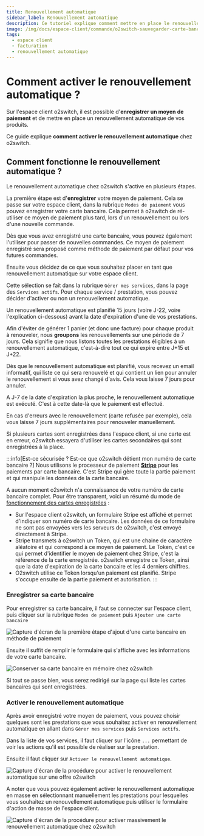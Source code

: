 ```yaml
---
title: Renouvellement automatique
sidebar_label: Renouvellement automatique
description: Ce tutoriel explique comment mettre en place le renouvellement automatique chez l'hébergeur web o2switch
image: /img/docs/espace-client/commande/o2switch-sauvegarder-carte-bancaire.png
tags:
  - espace client
  - facturation 
  - renouvellement automatique
---
```


# Comment activer le renouvellement automatique ?

Sur l'espace client o2switch, il est possible d'**enregistrer un moyen de paiement** et de mettre en place un
renouvellement automatique de vos produits. 

Ce guide explique **comment activer le renouvellement automatique** chez o2switch. 

## Comment fonctionne le renouvellement automatique ?

Le renouvellement automatique chez o2switch s'active en plusieurs étapes. 


<Badge text="1" /> La première étape est d'**enregistrer** votre moyen de paiement. Cela se passe sur votre espace client,
dans la rubrique `Modes de paiement` vous pouvez enregistrer votre carte bancaire. Cela permet à o2switch de
ré-utiliser ce moyen de paiement plus tard, lors d'un renouvellement ou lors d'une nouvelle commande. 

Dès que vous avez enregistré une carte bancaire, vous pouvez également l'utiliser pour passer de nouvelles commandes. Ce
moyen de paiement enregistré sera proposé comme méthode de paiement par défaut pour vos futures commandes.

<Badge text="2" /> Ensuite vous décidez de ce que vous souhaitez placer en tant que renouvellement automatique sur votre
espace client. 

Cette sélection se fait dans la rubrique `Gérer mes services`, dans la page des `Services actifs`. Pour chaque
service / prestation, vous pouvez décider d'activer ou non un renouvellement automatique. 

<Badge text="3" /> Un renouvellement automatique est planifié 15 jours (voire J-22, voire l'explication ci-dessous)
avant la date d'expiration d'une de vos prestations.

Afin d'éviter de générer 1 panier (et donc une facture) pour chaque produit à renouveler, nous **groupons** les
renouvellements sur une période de 7 jours. Cela signifie que nous listons toutes les prestations éligibles à un
renouvellement automatique, c'est-à-dire tout ce qui expire entre J+15 et J+22.

Dès que le renouvellement automatique est planifié, vous recevez un email informatif, qui liste ce qui sera renouvelé et
qui contient un lien pour annuler le renouvellement si vous avez changé d'avis. Cela vous laisse 7 jours pour annuler.

<Badge text="4" /> A J-7 de la date d'expiration la plus proche, le renouvellement automatique est exécuté. C'est à
cette date-là que le paiement est effectué.

En cas d'erreurs avec le renouvellement (carte refusée par exemple), cela vous laisse 7 jours supplémentaires pour
renouveler manuellement.

Si plusieurs cartes sont enregistrées dans l'espace client, si une carte est en erreur, o2switch essayera d'utiliser les
cartes secondaires qui sont enregistrées à la place. 

:::info[Est-ce sécurisée ? Est-ce que o2switch détient mon numéro de carte bancaire ?]
Nous utilisons le processeur de paiement **[Stripe](https://stripe.com/fr)** pour les paiements par carte bancaire.
C'est Stripe qui gère toute la partie paiement et qui manipule les données de la carte bancaire.

A aucun moment o2switch n'a connaissance de votre numéro de carte bancaire complet. Pour être transparent, voici un
résumé du mode de [fonctionnement des cartes enregistrées](https://stripe.com/docs/payments/save-and-reuse) :
  * Sur l'espace client o2switch, un formulaire Stripe est affiché et permet d'indiquer son numéro de carte bancaire.
    Les données de ce formulaire ne sont pas envoyées vers les serveurs de o2switch, c'est envoyé directement à Stripe.
  * Stripe transmets à o2switch un Token, qui est une chaine de caractère aléatoire et qui correspond à ce moyen de
    paiement. Le Token, c'est ce qui permet d'identifier le moyen de paiement chez Stripe, c'est la référence de la
    carte enregistrée. o2switch enregistre ce Token, ainsi que la date d'expiration de la carte bancaire et les 4
    derniers chiffres.
  * O2switch utilise ce Token lorsqu'un paiement est planifié. Stripe s'occupe ensuite de la partie paiement et
autorisation.
:::


### Enregistrer sa carte bancaire

Pour enregistrer sa carte bancaire, il faut se connecter sur l'espace client, puis cliquer sur la rubrique `Modes de
paiement` <Badge text="A" type="danger" /> puis `Ajouter une carte bancaire` <Badge text="B" type="danger"/>


<Image
    src="/img/docs/espace-client/commande/o2switch-enregistrer-carte-bancaire.png"
    title="Enregistrer une carte bancaire en méthode de paiement"
    caption="Première étape pour ajouter une carte bancaire dans les méthodes de paiements enregistrées"
    alt="Capture d'écran de la première étape d'ajout d'une carte bancaire en méthode de paiement"
/>

Ensuite il suffit de remplir le formulaire qui s'affiche avec les informations de votre carte bancaire. 

<Image
    src="/img/docs/espace-client/commande/o2switch-sauvegarder-carte-bancaire.png"
    title="Enregistrer une carte bancaire en méthode de paiement"
    caption="Enregistrement d'une carte bancaire comme méthode de paiement chez o2switch"
    alt="Conserver sa carte bancaire en mémoire chez o2switch"
/>

Si tout se passe bien, vous serez redirigé sur la page qui liste les cartes bancaires qui sont enregistrées. 



### Activer le renouvellement automatique

Après avoir enregistré votre moyen de paiement, vous pouvez choisir quelques sont les prestations que vous souhaitez
activer en renouvellement automatique en allant dans <Badge text="1" type="warning" /> `Gérer mes services` 
puis <Badge text="2" type="warning" /> `Services actifs`. 

Dans la liste de vos services, il faut cliquer sur l'icône  `...` <Badge text="3" type="warning" /> permettant de voir
les actions qu'il est possible de réaliser sur la prestation. 

Ensuite il faut cliquer sur  <Badge text="1" type="warning" /> `Activer le renouvellement automatique`. 

<Image
    src="/img/docs/espace-client/commande/o2switch-activer-renouvellement-automatique.png"
    title="Activation du renouvellement automatique"
    caption="Procédure pour activer le renouvellement automatique sur une prestation o2switch"
    alt="Capture d'écran de la procédure pour activer le renouvellement automatique sur une offre o2switch"
/>

A noter que vous pouvez également activer le renouvellement automatique en masse en sélectionnant manuellement les
prestations pour lesquelles vous souhaitez un renouvellement automatique puis utiliser le formulaire d'action de masse de
l'espace client.  

<Image
    src="/img/docs/espace-client/commande/activer-renouvellement-auto-o2switch.png"
    title="Activation en massage du renouvellement automatique"
    caption="Procédure pour activer massivement le renouvellement automatique chez o2switch"
    alt="Capture d'écran de la procédure pour activer massivement le renouvellement automatique chez o2switch"
/>
